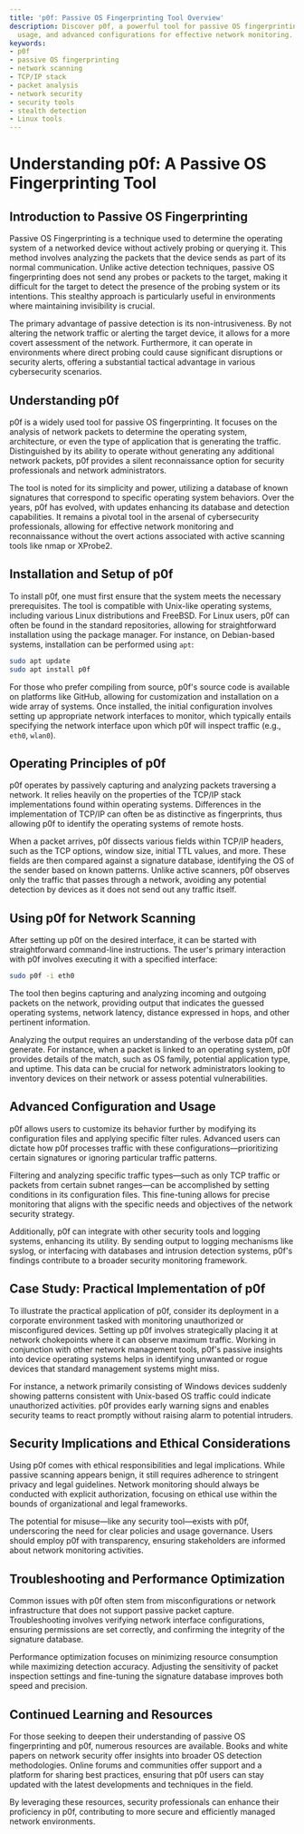 ```yaml
---
title: 'p0f: Passive OS Fingerprinting Tool Overview'
description: Discover p0f, a powerful tool for passive OS fingerprinting. Learn installation,
  usage, and advanced configurations for effective network monitoring.
keywords:
- p0f
- passive OS fingerprinting
- network scanning
- TCP/IP stack
- packet analysis
- network security
- security tools
- stealth detection
- Linux tools
---
```


# Understanding p0f: A Passive OS Fingerprinting Tool

## Introduction to Passive OS Fingerprinting

Passive OS Fingerprinting is a technique used to determine the operating system of a networked device without actively probing or querying it. This method involves analyzing the packets that the device sends as part of its normal communication. Unlike active detection techniques, passive OS fingerprinting does not send any probes or packets to the target, making it difficult for the target to detect the presence of the probing system or its intentions. This stealthy approach is particularly useful in environments where maintaining invisibility is crucial.

The primary advantage of passive detection is its non-intrusiveness. By not altering the network traffic or alerting the target device, it allows for a more covert assessment of the network. Furthermore, it can operate in environments where direct probing could cause significant disruptions or security alerts, offering a substantial tactical advantage in various cybersecurity scenarios.

## Understanding p0f

p0f is a widely used tool for passive OS fingerprinting. It focuses on the analysis of network packets to determine the operating system, architecture, or even the type of application that is generating the traffic. Distinguished by its ability to operate without generating any additional network packets, p0f provides a silent reconnaissance option for security professionals and network administrators.

The tool is noted for its simplicity and power, utilizing a database of known signatures that correspond to specific operating system behaviors. Over the years, p0f has evolved, with updates enhancing its database and detection capabilities. It remains a pivotal tool in the arsenal of cybersecurity professionals, allowing for effective network monitoring and reconnaissance without the overt actions associated with active scanning tools like nmap or XProbe2.

## Installation and Setup of p0f

To install p0f, one must first ensure that the system meets the necessary prerequisites. The tool is compatible with Unix-like operating systems, including various Linux distributions and FreeBSD. For Linux users, p0f can often be found in the standard repositories, allowing for straightforward installation using the package manager. For instance, on Debian-based systems, installation can be performed using `apt`:

```bash
sudo apt update
sudo apt install p0f
```

For those who prefer compiling from source, p0f's source code is available on platforms like GitHub, allowing for customization and installation on a wide array of systems. Once installed, the initial configuration involves setting up appropriate network interfaces to monitor, which typically entails specifying the network interface upon which p0f will inspect traffic (e.g., `eth0`, `wlan0`).

## Operating Principles of p0f

p0f operates by passively capturing and analyzing packets traversing a network. It relies heavily on the properties of the TCP/IP stack implementations found within operating systems. Differences in the implementation of TCP/IP can often be as distinctive as fingerprints, thus allowing p0f to identify the operating systems of remote hosts.

When a packet arrives, p0f dissects various fields within TCP/IP headers, such as the TCP options, window size, initial TTL values, and more. These fields are then compared against a signature database, identifying the OS of the sender based on known patterns. Unlike active scanners, p0f observes only the traffic that passes through a network, avoiding any potential detection by devices as it does not send out any traffic itself.

## Using p0f for Network Scanning

After setting up p0f on the desired interface, it can be started with straightforward command-line instructions. The user's primary interaction with p0f involves executing it with a specified interface:

```bash
sudo p0f -i eth0
```

The tool then begins capturing and analyzing incoming and outgoing packets on the network, providing output that indicates the guessed operating systems, network latency, distance expressed in hops, and other pertinent information.

Analyzing the output requires an understanding of the verbose data p0f can generate. For instance, when a packet is linked to an operating system, p0f provides details of the match, such as OS family, potential application type, and uptime. This data can be crucial for network administrators looking to inventory devices on their network or assess potential vulnerabilities.

## Advanced Configuration and Usage

p0f allows users to customize its behavior further by modifying its configuration files and applying specific filter rules. Advanced users can dictate how p0f processes traffic with these configurations—prioritizing certain signatures or ignoring particular traffic patterns.

Filtering and analyzing specific traffic types—such as only TCP traffic or packets from certain subnet ranges—can be accomplished by setting conditions in its configuration files. This fine-tuning allows for precise monitoring that aligns with the specific needs and objectives of the network security strategy.

Additionally, p0f can integrate with other security tools and logging systems, enhancing its utility. By sending output to logging mechanisms like syslog, or interfacing with databases and intrusion detection systems, p0f's findings contribute to a broader security monitoring framework.

## Case Study: Practical Implementation of p0f

To illustrate the practical application of p0f, consider its deployment in a corporate environment tasked with monitoring unauthorized or misconfigured devices. Setting up p0f involves strategically placing it at network chokepoints where it can observe maximum traffic. Working in conjunction with other network management tools, p0f's passive insights into device operating systems helps in identifying unwanted or rogue devices that standard management systems might miss.

For instance, a network primarily consisting of Windows devices suddenly showing patterns consistent with Unix-based OS traffic could indicate unauthorized activities. p0f provides early warning signs and enables security teams to react promptly without raising alarm to potential intruders.

## Security Implications and Ethical Considerations

Using p0f comes with ethical responsibilities and legal implications. While passive scanning appears benign, it still requires adherence to stringent privacy and legal guidelines. Network monitoring should always be conducted with explicit authorization, focusing on ethical use within the bounds of organizational and legal frameworks.

The potential for misuse—like any security tool—exists with p0f, underscoring the need for clear policies and usage governance. Users should employ p0f with transparency, ensuring stakeholders are informed about network monitoring activities.

## Troubleshooting and Performance Optimization

Common issues with p0f often stem from misconfigurations or network infrastructure that does not support passive packet capture. Troubleshooting involves verifying network interface configurations, ensuring permissions are set correctly, and confirming the integrity of the signature database.

Performance optimization focuses on minimizing resource consumption while maximizing detection accuracy. Adjusting the sensitivity of packet inspection settings and fine-tuning the signature database improves both speed and precision.

## Continued Learning and Resources

For those seeking to deepen their understanding of passive OS fingerprinting and p0f, numerous resources are available. Books and white papers on network security offer insights into broader OS detection methodologies. Online forums and communities offer support and a platform for sharing best practices, ensuring that p0f users can stay updated with the latest developments and techniques in the field.

By leveraging these resources, security professionals can enhance their proficiency in p0f, contributing to more secure and efficiently managed network environments.